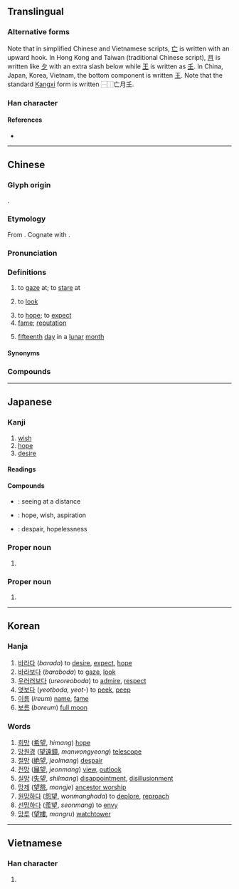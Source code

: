 {{also|朢}}
{{character info/new}}
{{character info/new|0xfa93}}
{{character info/new|0x2f8d9}}
==Translingual==
{{ja-forms|望|望|望}}

===Alternative forms===
Note that in simplified Chinese and Vietnamese scripts, [[亡]] is written with an upward hook. In Hong Kong and Taiwan (traditional Chinese script), [[月]] is written like [[夕]] with an extra slash below while [[王]] is written as [[𡈼]]. In China, Japan, Korea, Vietnam, the bottom component is written [[王]]. Note that the standard [[Kangxi]] form is written ⿱⿰亡月𡈼.

===Han character===
{{Han char|rn=74|rad=月|as=07|sn=11|four=07104|canj=YBHG,YBMG|ids=⿱⿰亡月王(GJKV),⿱⿰亡⿴𠂊⺀𡈼(HT)}}

====References====
* {{Han ref|kx=0505.290|dkj=14368|dj=0884.230|hdz=32080.020|uh=671B|ud=26395|bh=B1E6|bd=45542}}

----

==Chinese==
{{zh-forms|alt=朢}}

===Glyph origin===
{{Han etym}}
{{Han compound|亡|月|𡈼|ls=psc|c1=p|c2=s|c3=s}}.

===Etymology===
From {{inh|zh|sit-pro|*mraŋ||to see}}. Cognate with {{cog|my|မြင်}}.

===Pronunciation===
{{zh-pron
|m=wàng
|m-s=
|c=mong6
|c-t=
|g=
|h=pfs=mong
|j=
|mb=uō̤ng
|md=uông
|mn=bāng/bōng
|mn-t=mo7/bhuang6
|mn-t_note=bhuang6 - “fame, 15th day in a lunar month”
|w=3maan,3vaan
|w_note=3maan - vernacular; 3vaan - literary
|x=
|mc=y
|oc=y
|ma=
|cat=v
}}

===Definitions===
{{zh-hanzi}}

# to [[gaze]] at; to [[stare]] at
#: {{zh-x|舉-頭 望 明月，低頭 思 故鄉。|I raise my head to '''gaze''' at the bright moon and bow my head to think of my hometown.|CL|ref='''Tang Dynasty''', {{w2|zh|李白}} ({{w|Li Bai}}), {{w2|zh|靜夜思}} ("{{w|Quiet Night Thought}}")}}
# {{lb|zh|Cantonese}} to [[look]]
#: {{zh-x|我 望 嚟 望 去 都 望 唔 到{dou3-2} 喎{wo3}！|I kept '''looking''' but I still can't '''see''' it!|C}}
#: {{zh-x|望 下{haa5} 嗰度！|'''Look''' over there!|C}}
#: {{zh-x|望 左|'''look''' left ''(found on roads in Hong Kong)''|C}}
# to [[hope]]; to [[expect]]
# [[fame]]; [[reputation]]
#: {{zh-x|名望|fame}}
#: {{zh-x|威望|prestige}}
# [[fifteenth]] [[day]] in a [[lunar]] [[month]]

====Synonyms====
{{zh-dial|看}}

===Compounds===
{{zh-der|品望|博望坡|一望|宿望|威望|一線希望|倚扉而望|冀望|德隆望尊|企望|巴高望上|屬望|意出望外|平隴望蜀|一望無邊|公才公望|布望|失望|仰望|地望|德高望重|不承望|在望|偷目竊望|不指望|守望|慾望|一望無垠|巴望|偵望|想望|悵望|恚望|怨望|德隆望重|德深望重|德望|得隴望蜀|得一望十|希望|彌望|張望|引頸翹望|引領而望|孔章望斗|四望|厚望|冠蓋相望|功高望重|一望無際|宮牆外望|好望角|孚眾望|寄望|倚門佇望|守望相助|名望|奢望|大喜過望|大失所望|大為失望|大失人望|名望體面|卓望|巴南牆望|人望|喜出望外|可望|德尊望重|博望侯|希望小學|北望|太公望|一望而知|凝望|僉望|倚閭之望|伏望|令望|展望|地望高華|不負眾望|望眼將穿|望洋驚嘆|登高望遠|懸懸而望|望其肩項|望族|望洋|望文生義|承望|施不望報|潛望鏡|望門妨|時望|望子成龍|望秋先零|望其項背|望斷|望塵莫及|懸望|望見|殷望|相望|望樓車|望子|望杏瞻蒲|望風承旨|欲望|沒指望|眾望所歸|時望所歸|望風而逃|望風而潰|眾所瞻望|望其肩背|朝望|望舒|望帝|望穿秋水|望風瓦解|望候|望外|東觀西望|放眼望去|毋望之禍|照望|望梅消渴|望洋興歎|旦望|戴盆望天|東張西望|萬望|望衡對宇|望日|望門寡|望祭|既望|探望|才望|柴望|望氣|望杏瞻榆|萬里之望|犀牛望月|望塵不及|望而卻步|憑高望遠|望診|碩望|矚望|望望|望諸君|望風而降|瞻望|瞭望|眾望所積|眾望有歸|眾望攸歸|眾望所依|眾望|眺望臺|眺望|望風希指|期望|望樓|白望|毋望之福|春望|熱望|拜望|槥車相望|望風而遁|望風撲影|望聞問切|望山|旗鼓相望|望鄉臺|望遠鏡頭|民望|望朔|望幸|望歲|無望|無指望|族望|瞭望山|滿望|望眼欲穿|渴望|清望|望風而走|昂首望天|月望|登樓望闕|盼望|祈望|看望|朔望月|望而生畏|沒了指望|望巴巴|瞭望臺|有望|望遠鏡|東望|指望|望彌撒|望風響應|望風而靡|望風捕影|望風披靡|望雲之情|望雲|望門投止|望門大嚼|望竿|望月|望帝啼鵑|望夫石|望塵而拜|望古遙集|望八|朔望|望梅止渴|期望值|望風|跂望|觀望|絕望|誰承望|耆儒碩望|門望|雅望|聲望|鷹覷鶻望|鶴望|素望|鵠望|資淺望輕|聞望|觀望成敗|騁望|遲回觀望|遙望|酒望子|風望|願望|遠望|項背相望|策望|騖望|觖望|首丘之望|非望|陟岵瞻望|難望項背|餒殍相望|郡望|隃望|肩背相望|翹首盼望|譽望|遷喬之望|顒望|羅望子|過望|鄉望|資望|車書相望|雲霓之望|脈望|養望|道殣相望|南望}}

{{zh-cat|Elementary}}

----

==Japanese==

===Kanji===
{{ja-kanji|grade=4|rs=月07}}

# [[wish]]
# [[hope]]
# [[desire]]

====Readings====
{{ja-readings
|goon=もう
|kanon=ぼう
|kun=のぞ-む, のぞみ, もち-
}}

====Compounds====
* {{ja-r|望遠|ぼうえん}}: seeing at a distance
* {{ja-r|希望|きぼう}}: hope, wish, aspiration
* {{ja-r|絶望|ぜつぼう}}: despair, hopelessness

===Proper noun===
{{ja-pos|のぞむ|proper}}

# {{given name|male|lang=ja|sort=のぞむ}}

===Proper noun===
{{ja-pos|のぞみ|proper}}

# {{given name|female|lang=ja|sort=のぞみ}}

----

==Korean==

===Hanja===
{{ko-hanja|hangeul=망|eumhun=|rv=mang|mr=mang|y=mang}}

# [[바라다]] (''barada'') to [[desire]], [[expect]], [[hope]]
# [[바라보다]] (''baraboda'') to [[gaze]], [[look]]
# [[우러러보다]] (''ureoreoboda'') to [[admire]], [[respect]]
# [[엿보다]] (''yeotboda, yeot-'') to [[peek]], [[peep]]
# [[이름]] (''ireum'') [[name]], [[fame]]
# [[보름]] (''boreum'') [[full moon]]

===Words===

# [[희망]] ([[希望]], ''himang'') [[hope]]
# [[망원경]] ([[望遠鏡]], ''manwongyeong'') [[telescope]]
# [[절망]] ([[絶望]], ''jeolmang'') [[despair]]
# [[전망]] ([[展望]], ''jeonmang'') [[view]], [[outlook]]
# [[실망]] ([[失望]], ''shilmang'') [[disappointment]], [[disillusionment]]
# [[망제]] ([[望祭]], ''mangje'') [[ancestor worship]]
# [[원망하다]] ([[怨望]], ''wonmanghada'') to [[deplore]], [[reproach]]
# [[선망하다]] ([[羨望]], ''seonmang'') to [[envy]]
# [[망루]] ([[望樓]], ''mangru'') [[watchtower]]

----

==Vietnamese==

===Han character===
{{vi-hantu|[[vọng]]|rs=月07}}

# {{defn|lang=vi|sort=月07}}